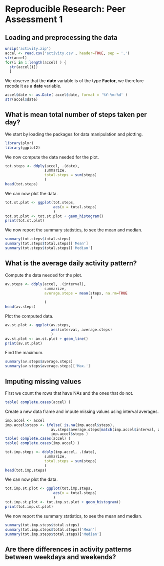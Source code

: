 # Reproducible Research: Peer Assessment 1


## Loading and preprocessing the data
```r
unzip('activity.zip')
accel <- read.csv('activity.csv', header=TRUE, sep = ',')
str(accel)
for(i in 1:length(accel) ) {
  str(accel[i])
  }
```

We observe that the **date** variable is of the type **Factor**, we therefore recode it as a **date** variable.

```r
accel$date <- as.Date( accel$date, format = '%Y-%m-%d' )
str(accel$date)
```

## What is mean total number of steps taken per day?
We start by loading the packages for data manipulation and plotting.

```r
library(plyr)
library(ggplot2)
```

We now compute the data needed for the plot.

```r
tot.steps <- ddply(accel, .(date),
                  summarize,
                  total.steps = sum(steps)
                  )
head(tot.steps)
```

We can now plot the data.

```r
tot.st.plot <- ggplot(tot.steps,
                      aes(x = total.steps)
                      )
tot.st.plot <- tot.st.plot + geom_histogram()
print(tot.st.plot)
```

We now report the summary statistics, to see the mean and median.

```r
summary(tot.steps$total.steps)
summary(tot.steps$total.steps)['Mean']
summary(tot.steps$total.steps)['Median']
```



## What is the average daily activity pattern?
Compute the data needed for the plot.

```r
av.steps <- ddply(accel, .(interval),
                  summarize,
                  average.steps = mean(steps, na.rm=TRUE
                                       )
                  )
head(av.steps)
```

Plot the computed data.

```r
av.st.plot <- ggplot(av.steps,
                     aes(interval, average.steps)
                     )
av.st.plot <- av.st.plot + geom_line()
print(av.st.plot)
```

Find the maximum.

```r
summary(av.steps$average.steps)
summary(av.steps$average.steps)['Max.']
```



## Imputing missing values

First we count the rows that have NAs and the ones that do not.

```r
table( complete.cases(accel) )
```

Create a new data frame and impute missing values using interval averages.

```r
imp.accel <- accel
imp.accel$steps <- ifelse( is.na(imp.accel$steps),
                     av.steps$average.steps[match(imp.accel$interval, av.steps$interval) ],
                     imp.accel$steps )
table( complete.cases(accel) )
table( complete.cases(imp.accel) )
```

```r
tot.imp.steps <- ddply(imp.accel, .(date),
                  summarize,
                  total.steps = sum(steps)
                  )
head(tot.imp.steps)
```

We can now plot the data.

```r
tot.imp.st.plot <- ggplot(tot.imp.steps,
                      aes(x = total.steps)
                      )
tot.imp.st.plot <- tot.imp.st.plot + geom_histogram()
print(tot.imp.st.plot)
```

We now report the summary statistics, to see the mean and median.

```r
summary(tot.imp.steps$total.steps)
summary(tot.imp.steps$total.steps)['Mean']
summary(tot.imp.steps$total.steps)['Median']
```


## Are there differences in activity patterns between weekdays and weekends?


